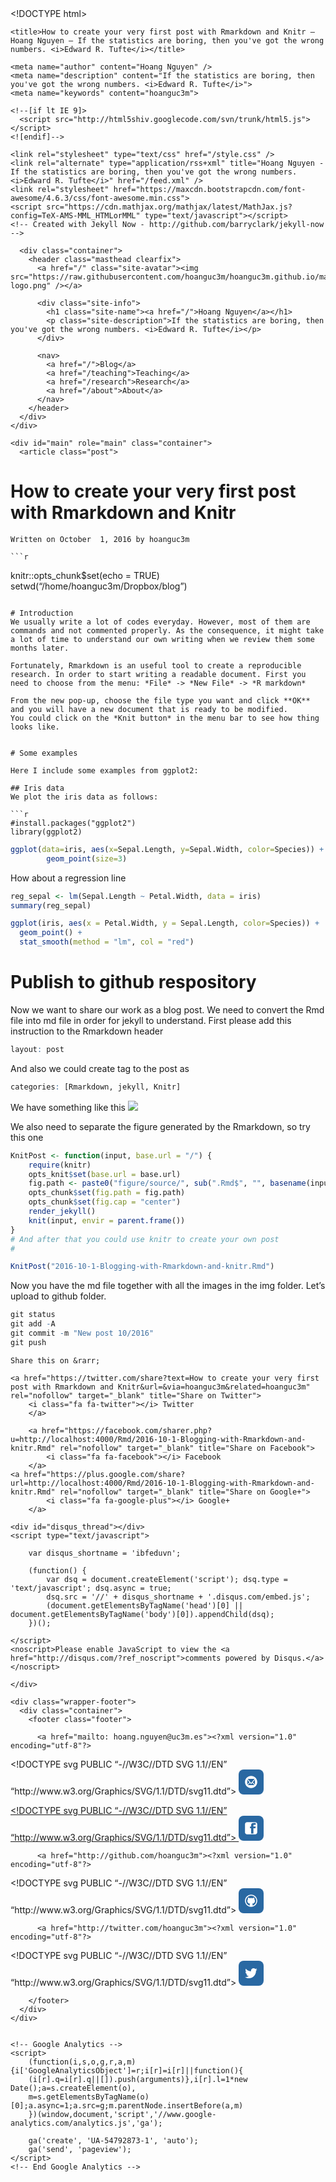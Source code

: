 <!DOCTYPE html>
<html>
  <head>
    <meta charset="utf-8" />
    <meta content='text/html; charset=utf-8' http-equiv='Content-Type'>
    <meta http-equiv='X-UA-Compatible' content='IE=edge'>
    <meta name='viewport' content='width=device-width, initial-scale=1.0, maximum-scale=1.0'>

    <title>How to create your very first post with Rmarkdown and Knitr – Hoang Nguyen – If the statistics are boring, then you've got the wrong numbers. <i>Edward R. Tufte</i></title>

    <meta name="author" content="Hoang Nguyen" />
    <meta name="description" content="If the statistics are boring, then you've got the wrong numbers. <i>Edward R. Tufte</i>">
    <meta name="keywords" content="hoanguc3m">

    <!--[if lt IE 9]>
      <script src="http://html5shiv.googlecode.com/svn/trunk/html5.js"></script>
    <![endif]-->

    <link rel="stylesheet" type="text/css" href="/style.css" />
    <link rel="alternate" type="application/rss+xml" title="Hoang Nguyen - If the statistics are boring, then you've got the wrong numbers. <i>Edward R. Tufte</i>" href="/feed.xml" />
    <link rel="stylesheet" href="https://maxcdn.bootstrapcdn.com/font-awesome/4.6.3/css/font-awesome.min.css">
    <script src="https://cdn.mathjax.org/mathjax/latest/MathJax.js?config=TeX-AMS-MML_HTMLorMML" type="text/javascript"></script>
    <!-- Created with Jekyll Now - http://github.com/barryclark/jekyll-now -->

  </head>

  <body>
    <div class="wrapper-masthead">
      <div class="container">
        <header class="masthead clearfix">
          <a href="/" class="site-avatar"><img src="https://raw.githubusercontent.com/hoanguc3m/hoanguc3m.github.io/master/images/jekyll-logo.png" /></a>
          
          <div class="site-info">
            <h1 class="site-name"><a href="/">Hoang Nguyen</a></h1>
            <p class="site-description">If the statistics are boring, then you've got the wrong numbers. <i>Edward R. Tufte</i></p>
          </div>
          
          <nav>
            <a href="/">Blog</a>
            <a href="/teaching">Teaching</a>
            <a href="/research">Research</a>
            <a href="/about">About</a>
          </nav>
        </header>
      </div>
    </div>

    <div id="main" role="main" class="container">
      <article class="post">
  <h1>How to create your very first post with Rmarkdown and Knitr</h1>

  <div class="date">
    Written on October  1, 2016 by hoanguc3m
  </div>

  <div class="entry">
    ```r
knitr::opts_chunk$set(echo = TRUE)
setwd("/home/hoanguc3m/Dropbox/blog")
```

# Introduction
We usually write a lot of codes everyday. However, most of them are commands and not commented properly. As the consequence, it might take a lot of time to understand our own writing when we review them some months later.

Fortunately, Rmarkdown is an useful tool to create a reproducible research. In order to start writing a readable document. First you need to choose from the menu: *File* -> *New File* -> *R markdown*

From the new pop-up, choose the file type you want and click **OK** and you will have a new document that is ready to be modified.
You could click on the *Knit button* in the menu bar to see how thing looks like.


# Some examples

Here I include some examples from ggplot2:

## Iris data
We plot the iris data as follows:

```r
#install.packages("ggplot2")
library(ggplot2)
```

```r

ggplot(data=iris, aes(x=Sepal.Length, y=Sepal.Width, color=Species)) +
        geom_point(size=3)

```

How about a regression line 

```r

reg_sepal <- lm(Sepal.Length ~ Petal.Width, data = iris)
summary(reg_sepal)

ggplot(iris, aes(x = Petal.Width, y = Sepal.Length, color=Species)) + 
  geom_point() +
  stat_smooth(method = "lm", col = "red")
```

# Publish to github respository
Now we want to share our work as a blog post. We need to convert the Rmd file into md file in order for jekyll to understand.
First please add this instruction to the Rmarkdown header

```r
layout: post
```

And also we could create tag to the post as
```r
categories: [Rmarkdown, jekyll, Knitr]
```

We have something like this
![](/figure/source/2016-10-1-Blogging-with-Rmarkdown-and-knitr/header.png) 

We also need to separate the figure generated by the Rmarkdown, so try this one


```r

KnitPost <- function(input, base.url = "/") {
    require(knitr)
    opts_knit$set(base.url = base.url)
    fig.path <- paste0("figure/source/", sub(".Rmd$", "", basename(input)), "/")
    opts_chunk$set(fig.path = fig.path)
    opts_chunk$set(fig.cap = "center")
    render_jekyll()
    knit(input, envir = parent.frame())
}
# And after that you could use knitr to create your own post
# 

KnitPost("2016-10-1-Blogging-with-Rmarkdown-and-knitr.Rmd")
```

Now you have the md file together with all the images in the img folder. Let's upload to github folder. 
```r
git status
git add -A
git commit -m "New post 10/2016"
git push
```
  </div>


  

<div class="share-page">
    Share this on &rarr; 

	<a href="https://twitter.com/share?text=How to create your very first post with Rmarkdown and Knitr&url=&via=hoanguc3m&related=hoanguc3m" rel="nofollow" target="_blank" title="Share on Twitter">
		<i class="fa fa-twitter"></i> Twitter
    	</a>

    	<a href="https://facebook.com/sharer.php?u=http://localhost:4000/Rmd/2016-10-1-Blogging-with-Rmarkdown-and-knitr.Rmd" rel="nofollow" target="_blank" title="Share on Facebook">
      		<i class="fa fa-facebook"></i> Facebook
    	</a>
	<a href="https://plus.google.com/share?url=http://localhost:4000/Rmd/2016-10-1-Blogging-with-Rmarkdown-and-knitr.Rmd" rel="nofollow" target="_blank" title="Share on Google+">
      		<i class="fa fa-google-plus"></i> Google+
    	</a>
</div>




  
<div class="comments">
	<div id="disqus_thread"></div>
	<script type="text/javascript">
    
	    var disqus_shortname = 'ibfeduvn'; 

	    (function() {
	        var dsq = document.createElement('script'); dsq.type = 'text/javascript'; dsq.async = true;
	        dsq.src = '//' + disqus_shortname + '.disqus.com/embed.js';
	        (document.getElementsByTagName('head')[0] || document.getElementsByTagName('body')[0]).appendChild(dsq);
	    })();

	</script>
	<noscript>Please enable JavaScript to view the <a href="http://disqus.com/?ref_noscript">comments powered by Disqus.</a></noscript>
</div>

</article>

    </div>

    <div class="wrapper-footer">
      <div class="container">
        <footer class="footer">
                    
          <a href="mailto: hoang.nguyen@uc3m.es"><?xml version="1.0" encoding="utf-8"?>
<!-- Generate more at customizr.net -->
<!DOCTYPE svg PUBLIC "-//W3C//DTD SVG 1.1//EN" "http://www.w3.org/Graphics/SVG/1.1/DTD/svg11.dtd">
<svg id="mail" class="custom-icon" version="1.1" xmlns="http://www.w3.org/2000/svg" xmlns:xlink="http://www.w3.org/1999/xlink" viewBox="0 0 100 100" style="height: 40px; width: 40px;"><rect style="opacity: 1; fill: rgb(41, 104, 162);" class="outer-shape" x="0" y="0" width="100" height="100" rx="20" ry="20"></rect>
	<path class="inner-shape" style="opacity:1;fill:#fff;" transform="translate(25,25) scale(0.5)" d="M50,1C22.938,1,1,22.938,1,50s21.938,49,49,49s49-21.938,49-49S77.062,1,50,1z M25.5,25.5h49 c0.874,0,1.723,0.188,2.502,0.542L50,57.544L22.998,26.041C23.777,25.687,24.626,25.499,25.5,25.5L25.5,25.5z M19.375,68.375v-36.75 c0-0.128,0.005-0.256,0.014-0.383l17.96,20.953L19.587,69.958C19.448,69.447,19.376,68.916,19.375,68.375L19.375,68.375z M74.5,74.5 h-49c-0.541,0-1.072-0.073-1.583-0.212l17.429-17.429L50,66.956l8.653-10.096l17.429,17.429C75.572,74.427,75.041,74.5,74.5,74.5 L74.5,74.5z M80.625,68.375c0,0.541-0.073,1.072-0.211,1.583L62.652,52.195l17.96-20.953c0.008,0.127,0.014,0.255,0.014,0.383 L80.625,68.375L80.625,68.375z"></path>
</svg>

</a>
          <a href="http://facebook.com/hoang.nguyen.1675275"><?xml version="1.0" encoding="utf-8"?>
<!-- Generate more at customizr.net -->
<!DOCTYPE svg PUBLIC "-//W3C//DTD SVG 1.1//EN" "http://www.w3.org/Graphics/SVG/1.1/DTD/svg11.dtd">
<svg id="facebook-square" class="custom-icon" version="1.1" xmlns="http://www.w3.org/2000/svg" xmlns:xlink="http://www.w3.org/1999/xlink" viewBox="0 0 100 100" style="height: 40px; width: 40px;"><rect style="opacity: 1; fill: rgb(41, 104, 162);" class="outer-shape" x="0" y="0" width="100" height="100" rx="20" ry="20"></rect>
	<path class="inner-shape" style="opacity:1;fill:#fff;" transform="translate(25,25) scale(0.5)" d="M82.667,1H17.335C8.351,1,1,8.351,1,17.336v65.329c0,8.99,7.351,16.335,16.334,16.335h65.332 C91.652,99.001,99,91.655,99,82.665V17.337C99,8.353,91.652,1.001,82.667,1L82.667,1z M84.318,50H68.375v42.875H50V50h-8.855V35.973 H50v-9.11c0-12.378,5.339-19.739,19.894-19.739h16.772V22.3H72.967c-4.066-0.007-4.57,2.12-4.57,6.078l-0.023,7.594H86.75 l-2.431,14.027V50z"></path>
</svg>

</a>
          
          <a href="http://github.com/hoanguc3m"><?xml version="1.0" encoding="utf-8"?>
<!-- Generate more at customizr.net -->
<!DOCTYPE svg PUBLIC "-//W3C//DTD SVG 1.1//EN" "http://www.w3.org/Graphics/SVG/1.1/DTD/svg11.dtd">
<svg id="github" class="custom-icon" version="1.1" xmlns="http://www.w3.org/2000/svg" xmlns:xlink="http://www.w3.org/1999/xlink" viewBox="0 0 100 100" style="height: 40px; width: 40px;"><rect style="opacity: 1; fill: rgb(41, 104, 162);" class="outer-shape" x="0" y="0" width="100" height="100" rx="20" ry="20"></rect>
	<path class="inner-shape" style="opacity:1;fill:#fff;" transform="translate(25,25) scale(0.5)" d="M50,1C22.938,1,1,22.938,1,50s21.938,49,49,49s49-21.938,49-49S77.062,1,50,1z M79.099,79.099 c-3.782,3.782-8.184,6.75-13.083,8.823c-1.245,0.526-2.509,0.989-3.79,1.387v-7.344c0-3.86-1.324-6.699-3.972-8.517 c1.659-0.16,3.182-0.383,4.57-0.67c1.388-0.287,2.855-0.702,4.402-1.245c1.547-0.543,2.935-1.189,4.163-1.938 c1.228-0.75,2.409-1.723,3.541-2.919s2.082-2.552,2.847-4.067s1.372-3.334,1.818-5.455c0.446-2.121,0.67-4.458,0.67-7.01 c0-4.945-1.611-9.155-4.833-12.633c1.467-3.828,1.308-7.991-0.478-12.489l-1.197-0.143c-0.829-0.096-2.321,0.255-4.474,1.053 c-2.153,0.798-4.57,2.105-7.249,3.924c-3.797-1.053-7.736-1.579-11.82-1.579c-4.115,0-8.039,0.526-11.772,1.579 c-1.69-1.149-3.294-2.097-4.809-2.847c-1.515-0.75-2.727-1.26-3.637-1.532c-0.909-0.271-1.754-0.439-2.536-0.503 c-0.782-0.064-1.284-0.079-1.507-0.048c-0.223,0.031-0.383,0.064-0.478,0.096c-1.787,4.53-1.946,8.694-0.478,12.489 c-3.222,3.477-4.833,7.688-4.833,12.633c0,2.552,0.223,4.889,0.67,7.01c0.447,2.121,1.053,3.94,1.818,5.455 c0.765,1.515,1.715,2.871,2.847,4.067s2.313,2.169,3.541,2.919c1.228,0.751,2.616,1.396,4.163,1.938 c1.547,0.543,3.014,0.957,4.402,1.245c1.388,0.287,2.911,0.511,4.57,0.67c-2.616,1.787-3.924,4.626-3.924,8.517v7.487 c-1.445-0.43-2.869-0.938-4.268-1.53c-4.899-2.073-9.301-5.041-13.083-8.823c-3.782-3.782-6.75-8.184-8.823-13.083 C9.934,60.948,8.847,55.56,8.847,50s1.087-10.948,3.231-16.016c2.073-4.899,5.041-9.301,8.823-13.083s8.184-6.75,13.083-8.823 C39.052,9.934,44.44,8.847,50,8.847s10.948,1.087,16.016,3.231c4.9,2.073,9.301,5.041,13.083,8.823 c3.782,3.782,6.75,8.184,8.823,13.083c2.143,5.069,3.23,10.457,3.23,16.016s-1.087,10.948-3.231,16.016 C85.848,70.915,82.88,75.317,79.099,79.099L79.099,79.099z"></path>
</svg>

</a>
          
          
          
          
          <a href="http://twitter.com/hoanguc3m"><?xml version="1.0" encoding="utf-8"?>
<!-- Generate more at customizr.net -->
<!DOCTYPE svg PUBLIC "-//W3C//DTD SVG 1.1//EN" "http://www.w3.org/Graphics/SVG/1.1/DTD/svg11.dtd">
<svg id="twitter" class="custom-icon" version="1.1" xmlns="http://www.w3.org/2000/svg" xmlns:xlink="http://www.w3.org/1999/xlink" viewBox="0 0 100 100" style="height: 40px; width: 40px;"><rect style="opacity: 1; fill: rgb(41, 104, 162);" class="outer-shape" x="0" y="0" width="100" height="100" rx="20" ry="20"></rect>
	<path class="inner-shape" style="opacity:1;fill:#fff;" transform="translate(25,25) scale(0.5)" d="M99.001,19.428c-3.606,1.608-7.48,2.695-11.547,3.184c4.15-2.503,7.338-6.466,8.841-11.189 c-3.885,2.318-8.187,4-12.768,4.908c-3.667-3.931-8.893-6.387-14.676-6.387c-11.104,0-20.107,9.054-20.107,20.223 c0,1.585,0.177,3.128,0.52,4.609c-16.71-0.845-31.525-8.895-41.442-21.131C6.092,16.633,5.1,20.107,5.1,23.813 c0,7.017,3.55,13.208,8.945,16.834c-3.296-0.104-6.397-1.014-9.106-2.529c-0.002,0.085-0.002,0.17-0.002,0.255 c0,9.799,6.931,17.972,16.129,19.831c-1.688,0.463-3.463,0.71-5.297,0.71c-1.296,0-2.555-0.127-3.783-0.363 c2.559,8.034,9.984,13.882,18.782,14.045c-6.881,5.424-15.551,8.657-24.971,8.657c-1.623,0-3.223-0.096-4.796-0.282 c8.898,5.738,19.467,9.087,30.82,9.087c36.982,0,57.206-30.817,57.206-57.543c0-0.877-0.02-1.748-0.059-2.617 C92.896,27.045,96.305,23.482,99.001,19.428z"></path>
</svg>

</a>
          
        </footer>
      </div>
    </div>

    
	<!-- Google Analytics -->
	<script>
		(function(i,s,o,g,r,a,m){i['GoogleAnalyticsObject']=r;i[r]=i[r]||function(){
		(i[r].q=i[r].q||[]).push(arguments)},i[r].l=1*new Date();a=s.createElement(o),
		m=s.getElementsByTagName(o)[0];a.async=1;a.src=g;m.parentNode.insertBefore(a,m)
		})(window,document,'script','//www.google-analytics.com/analytics.js','ga');
		
		ga('create', 'UA-54792873-1', 'auto');
		ga('send', 'pageview');
	</script>
	<!-- End Google Analytics -->


  </body>
</html>
